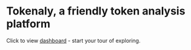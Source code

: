 # Tokenaly, a friendly token analysis platform

Click to view [dashboard](/chart) - start your tour of exploring.
